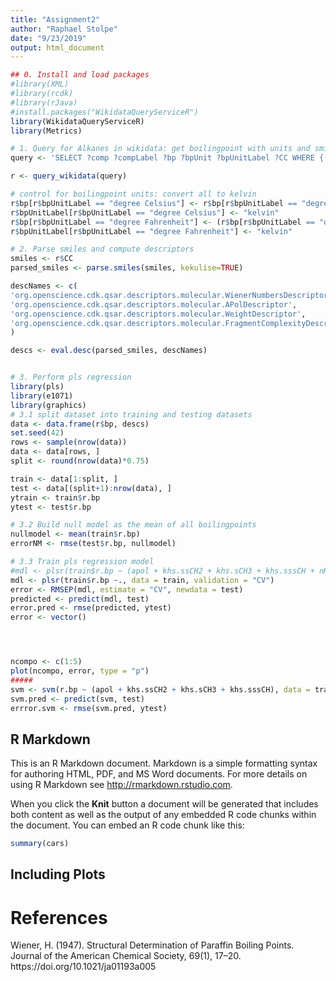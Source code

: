 ```yaml
---
title: "Assignment2"
author: "Raphael Stolpe"
date: "9/23/2019"
output: html_document
---
```


```r
## 0. Install and load packages
#library(XML)
#library(rcdk)
#library(rJava)
#install.packages("WikidataQueryServiceR")
library(WikidataQueryServiceR)
library(Metrics)
```

```r


# 1. Query for Alkanes in wikidata: get boilingpoint with units and smiles for each molecule
query <- 'SELECT ?comp ?compLabel ?bp ?bpUnit ?bpUnitLabel ?CC WHERE {   ?comp wdt:P31/wdt:P279* wd:Q41581 ;   wdt:P233 ?CC ;     p:P2102 [         ps:P2102 ?bp ;           psv:P2102/wikibase:quantityUnit  ?bpUnit         ] .   SERVICE wikibase:label { bd:serviceParam wikibase:language "[AUTO_LANGUAGE],en". } } '

r <- query_wikidata(query)

# control for boilingpoint units: convert all to kelvin
r$bp[r$bpUnitLabel == "degree Celsius"] <- r$bp[r$bpUnitLabel == "degree Celsius"] + 273.15
r$bpUnitLabel[r$bpUnitLabel == "degree Celsius"] <- "kelvin"
r$bp[r$bpUnitLabel == "degree Fahrenheit"] <- (r$bp[r$bpUnitLabel == "degree Fahrenheit"]-32)*5/9 + 273.15
r$bpUnitLabel[r$bpUnitLabel == "degree Fahrenheit"] <- "kelvin"


```

```r
# 2. Parse smiles and compute descriptors
smiles <- r$CC
parsed_smiles <- parse.smiles(smiles, kekulise=TRUE)

descNames <- c(
'org.openscience.cdk.qsar.descriptors.molecular.WienerNumbersDescriptor',
'org.openscience.cdk.qsar.descriptors.molecular.APolDescriptor',
'org.openscience.cdk.qsar.descriptors.molecular.WeightDescriptor',
'org.openscience.cdk.qsar.descriptors.molecular.FragmentComplexityDescriptor'
)

descs <- eval.desc(parsed_smiles, descNames)



```

```r
# 3. Perform pls regression 
library(pls)
library(e1071)
library(graphics)
# 3.1 split dataset into training and testing datasets
data <- data.frame(r$bp, descs)
set.seed(42)
rows <- sample(nrow(data))
data <- data[rows, ]
split <- round(nrow(data)*0.75)

train <- data[1:split, ]
test <- data[(split+1):nrow(data), ]
ytrain <- train$r.bp
ytest <- test$r.bp

# 3.2 Build null model as the mean of all boilingpoints 
nullmodel <- mean(train$r.bp)
errorNM <- rmse(test$r.bp, nullmodel)

# 3.3 Train pls regression model
#mdl <- plsr(train$r.bp ~ (apol + khs.ssCH2 + khs.sCH3 + khs.sssCH + nHBDon), data = train, ncomp = 5, validation = "LOO")
mdl <- plsr(train$r.bp ~., data = train, validation = "CV")
error <- RMSEP(mdl, estimate = "CV", newdata = test)
predicted <- predict(mdl, test)
error.pred <- rmse(predicted, ytest)
error <- vector()




ncompo <- c(1:5)
plot(ncompo, error, type = "p")
#####
svm <- svm(r.bp ~ (apol + khs.ssCH2 + khs.sCH3 + khs.sssCH), data = train)
svm.pred <- predict(svm, test)
errror.svm <- rmse(svm.pred, ytest)
```
## R Markdown

This is an R Markdown document. Markdown is a simple formatting syntax for authoring HTML, PDF, and MS Word documents. For more details on using R Markdown see <http://rmarkdown.rstudio.com>.

When you click the **Knit** button a document will be generated that includes both content as well as the output of any embedded R code chunks within the document. You can embed an R code chunk like this:

```r
summary(cars)
```

## Including Plots

# References 

Wiener, H. (1947). Structural Determination of Paraffin Boiling Points. Journal of the American Chemical Society, 69(1), 17–20. https://doi.org/10.1021/ja01193a005
